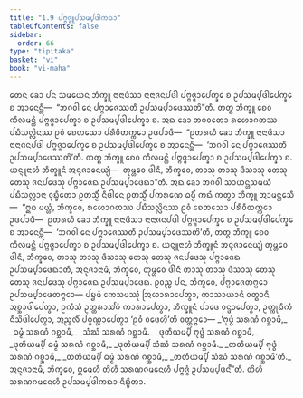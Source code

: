 ```yaml
---
title: "1.9 ᨸᨻ᩠ᨻᨩ᩠ᨩᩪᨸᩈᨾ᩠ᨸᨴᩤᨠᨳᩣ"
tableOfContents: false
sidebar:
  order: 66
type: "tipitaka"
basket: "vi"
book: "vi-maha"
---
```



<DynamicBreadcrumb />

<Division number="34" book="vi-maha">

<Paragraph number="139" book="vi-maha">
ᨲᩮᨶ ᨡᩮᩣ ᨸᨶ ᩈᨾᨿᩮᨶ ᨽᩥᨠ᩠ᨡᩪ ᨶᩣᨶᩣᨴᩥᩈᩣ ᨶᩣᨶᩣᨩᨶᨸᨴᩤ ᨸᨻ᩠ᨻᨩ᩠ᨩᩣᨸᩮᨠ᩠ᨡᩮ ᨧ ᩏᨸᩈᨾ᩠ᨸᨴᩤᨸᩮᨠ᩠ᨡᩮ ᨧ ᩋᩣᨶᩮᨶ᩠ᨲᩥ—  “ᨽᨣᩅᩤ ᨶᩮ ᨸᨻ᩠ᨻᩣᨩᩮᩔᨲᩥ ᩏᨸᩈᨾ᩠ᨸᩣᨴᩮᩔᨲᩦ”ᨲᩥ. ᨲᨲ᩠ᨳ ᨽᩥᨠ᩠ᨡᩪ ᨧᩮᩅ ᨠᩥᩃᨾᨶ᩠ᨲᩥ ᨸᨻ᩠ᨻᨩ᩠ᨩᩣᨸᩮᨠ᩠ᨡᩣ ᨧ ᩏᨸᩈᨾ᩠ᨸᨴᩤᨸᩮᨠ᩠ᨡᩣ ᨧ. ᩋᨳ ᨡᩮᩣ ᨽᨣᩅᨲᩮᩣ ᩁᩉᩮᩣᨣᨲᩔ ᨸᨭᩥᩈᩃᩖᩦᨶᩔ ᩑᩅᩴ ᨧᩮᨲᩈᩮᩣ ᨸᩁᩥᩅᩥᨲᨠ᩠ᨠᩮᩣ ᩏᨴᨸᩣᨴᩥ—  “ᩑᨲᩁᩉᩥ ᨡᩮᩣ ᨽᩥᨠ᩠ᨡᩪ ᨶᩣᨶᩣᨴᩥᩈᩣ ᨶᩣᨶᩣᨩᨶᨸᨴᩤ ᨸᨻ᩠ᨻᨩ᩠ᨩᩣᨸᩮᨠ᩠ᨡᩮ ᨧ ᩏᨸᩈᨾ᩠ᨸᨴᩤᨸᩮᨠ᩠ᨡᩮ ᨧ ᩋᩣᨶᩮᨶ᩠ᨲᩥ—  ‘ᨽᨣᩅᩤ ᨶᩮ ᨸᨻ᩠ᨻᩣᨩᩮᩔᨲᩥ ᩏᨸᩈᨾ᩠ᨸᩣᨴᩮᩔᨲᩦ’ᨲᩥ. ᨲᨲ᩠ᨳ ᨽᩥᨠ᩠ᨡᩪ ᨧᩮᩅ ᨠᩥᩃᨾᨶ᩠ᨲᩥ ᨸᨻ᩠ᨻᨩ᩠ᨩᩣᨸᩮᨠ᩠ᨡᩣ ᨧ ᩏᨸᩈᨾ᩠ᨸᨴᩤᨸᩮᨠ᩠ᨡᩣ ᨧ. ᨿᨶ᩠ᨶᩪᨶᩣᩉᩴ ᨽᩥᨠ᩠ᨡᩪᨶᩴ ᩋᨶᩩᨩᩣᨶᩮᨿ᩠ᨿᩴ—  ᨲᩩᨾ᩠ᩉᩮᩅ ᨴᩤᨶᩥ, ᨽᩥᨠ᩠ᨡᩅᩮ, ᨲᩣᩈᩩ ᨲᩣᩈᩩ ᨴᩥᩈᩣᩈᩩ ᨲᩮᩈᩩ ᨲᩮᩈᩩ ᨩᨶᨸᨴᩮᩈᩩ ᨸᨻ᩠ᨻᩣᨩᩮᨳ ᩏᨸᩈᨾ᩠ᨸᩣᨴᩮᨳᩣ”ᨲᩥ.
</Paragraph>

<Paragraph number="140" book="vi-maha">
ᩋᨳ ᨡᩮᩣ ᨽᨣᩅᩤ ᩈᩣᨿᨶ᩠ᩉᩈᨾᨿᩴ ᨸᨭᩥᩈᩃᩖᩣᨶᩣ ᩅᩩᨭ᩠ᨮᩥᨲᩮᩣ ᩑᨲᩈ᩠ᨾᩥᩴ ᨶᩥᨴᩤᨶᩮ ᩑᨲᩈ᩠ᨾᩥᩴ ᨸᨠᩁᨱᩮ ᨵᨾ᩠ᨾᩥᩴ ᨠᨳᩴ ᨠᨲ᩠ᩅᩣ ᨽᩥᨠ᩠ᨡᩪ ᩋᩣᨾᨶ᩠ᨲᩮᩈᩥ—  “ᩍᨵ ᨾᨿ᩠ᩉᩴ, ᨽᩥᨠ᩠ᨡᩅᩮ, ᩁᩉᩮᩣᨣᨲᩔ ᨸᨭᩥᩈᩃᩖᩦᨶᩔ ᩑᩅᩴ ᨧᩮᨲᩈᩮᩣ ᨸᩁᩥᩅᩥᨲᨠ᩠ᨠᩮᩣ ᩏᨴᨸᩣᨴᩥ—  ᩑᨲᩁᩉᩥ ᨡᩮᩣ ᨽᩥᨠ᩠ᨡᩪ ᨶᩣᨶᩣᨴᩥᩈᩣ ᨶᩣᨶᩣᨩᨶᨸᨴᩤ ᨸᨻ᩠ᨻᨩ᩠ᨩᩣᨸᩮᨠ᩠ᨡᩮ ᨧ ᩏᨸᩈᨾ᩠ᨸᨴᩤᨸᩮᨠ᩠ᨡᩮ ᨧ ᩋᩣᨶᩮᨶ᩠ᨲᩥ—  ‘ᨽᨣᩅᩤ ᨶᩮ ᨸᨻ᩠ᨻᩣᨩᩮᩔᨲᩥ ᩏᨸᩈᨾ᩠ᨸᩣᨴᩮᩔᨲᩦ’ᨲᩥ, ᨲᨲ᩠ᨳ ᨽᩥᨠ᩠ᨡᩪ ᨧᩮᩅ ᨠᩥᩃᨾᨶ᩠ᨲᩥ ᨸᨻ᩠ᨻᨩ᩠ᨩᩣᨸᩮᨠ᩠ᨡᩣ ᨧ ᩏᨸᩈᨾ᩠ᨸᨴᩤᨸᩮᨠ᩠ᨡᩣ ᨧ. ᨿᨶ᩠ᨶᩪᨶᩣᩉᩴ ᨽᩥᨠ᩠ᨡᩪᨶᩴ ᩋᨶᩩᨩᩣᨶᩮᨿ᩠ᨿᩴ ᨲᩩᨾ᩠ᩉᩮᩅ ᨴᩤᨶᩥ, ᨽᩥᨠ᩠ᨡᩅᩮ, ᨲᩣᩈᩩ ᨲᩣᩈᩩ ᨴᩥᩈᩣᩈᩩ ᨲᩮᩈᩩ ᨲᩮᩈᩩ ᨩᨶᨸᨴᩮᩈᩩ ᨸᨻ᩠ᨻᩣᨩᩮᨳ ᩏᨸᩈᨾ᩠ᨸᩣᨴᩮᨳᩣᨲᩥ, ᩋᨶᩩᨩᩣᨶᩣᨾᩥ, ᨽᩥᨠ᩠ᨡᩅᩮ, ᨲᩩᨾ᩠ᩉᩮᩅ ᨴᩤᨶᩥ ᨲᩣᩈᩩ ᨲᩣᩈᩩ ᨴᩥᩈᩣᩈᩩ ᨲᩮᩈᩩ ᨲᩮᩈᩩ ᨩᨶᨸᨴᩮᩈᩩ ᨸᨻ᩠ᨻᩣᨩᩮᨳ ᩏᨸᩈᨾ᩠ᨸᩣᨴᩮᨳ. ᩑᩅᨬ᩠ᨧ ᨸᨶ, ᨽᩥᨠ᩠ᨡᩅᩮ, ᨸᨻ᩠ᨻᩣᨩᩮᨲᨻ᩠ᨻᩮᩣ ᩏᨸᩈᨾ᩠ᨸᩣᨴᩮᨲᨻ᩠ᨻᩮᩣ—
</Paragraph>

<Paragraph number="141" book="vi-maha">
ᨸᨮᨾᩴ ᨠᩮᩈᨾᩔᩩᩴ ᩒᩉᩣᩁᩣᨸᩮᨲ᩠ᩅᩣ, ᨠᩣᩈᩣᨿᩣᨶᩥ ᩅᨲ᩠ᨳᩣᨶᩥ ᩋᨧ᩠ᨨᩣᨴᩤᨸᩮᨲ᩠ᩅᩣ, ᩑᨠᩴᩈᩴ ᩏᨲ᩠ᨲᩁᩣᩈᩘᨣᩴ ᨠᩣᩁᩣᨸᩮᨲ᩠ᩅᩣ, ᨽᩥᨠ᩠ᨡᩪᨶᩴ ᨸᩣᨴᩮ ᩅᨶ᩠ᨴᩣᨸᩮᨲ᩠ᩅᩣ, ᩏᨠ᩠ᨠᩩᨭᩥᨠᩴ ᨶᩥᩈᩦᨴᩤᨸᩮᨲ᩠ᩅᩣ, ᩋᨬ᩠ᨩᩃᩥᩴ ᨸᨣ᩠ᨣᨱ᩠ᩉᩣᨸᩮᨲ᩠ᩅᩣ ‘ᩑᩅᩴ ᩅᨴᩮᩉᩦ’ᨲᩥ ᩅᨲ᩠ᨲᨻ᩠ᨻᩮᩣ—
</Paragraph>

<Paragraph number="142" type="verses" book="vi-maha">
_‘ᨻᩩᨴ᩠ᨵᩴ ᩈᩁᨱᩴ ᨣᨧ᩠ᨨᩣᨾᩥ,_  
_ᨵᨾ᩠ᨾᩴ ᩈᩁᨱᩴ ᨣᨧ᩠ᨨᩣᨾᩥ,_  
_ᩈᩴᨥᩴ ᩈᩁᨱᩴ ᨣᨧ᩠ᨨᩣᨾᩥ._  

</Paragraph>

<Paragraph number="143" type="verses" book="vi-maha">
_ᨴᩩᨲᩥᨿᨾ᩠ᨸᩥ ᨻᩩᨴ᩠ᨵᩴ ᩈᩁᨱᩴ ᨣᨧ᩠ᨨᩣᨾᩥ,_  
_ᨴᩩᨲᩥᨿᨾ᩠ᨸᩥ ᨵᨾ᩠ᨾᩴ ᩈᩁᨱᩴ ᨣᨧ᩠ᨨᩣᨾᩥ,_  
_ᨴᩩᨲᩥᨿᨾ᩠ᨸᩥ ᩈᩴᨥᩴ ᩈᩁᨱᩴ ᨣᨧ᩠ᨨᩣᨾᩥ._  

</Paragraph>

<Paragraph number="144" type="verses" book="vi-maha">
_ᨲᨲᩥᨿᨾ᩠ᨸᩥ ᨻᩩᨴ᩠ᨵᩴ ᩈᩁᨱᩴ ᨣᨧ᩠ᨨᩣᨾᩥ,_  
_ᨲᨲᩥᨿᨾ᩠ᨸᩥ ᨵᨾ᩠ᨾᩴ ᩈᩁᨱᩴ ᨣᨧ᩠ᨨᩣᨾᩥ,_  
_ᨲᨲᩥᨿᨾ᩠ᨸᩥ ᩈᩴᨥᩴ ᩈᩁᨱᩴ ᨣᨧ᩠ᨨᩣᨾᩦ’ᨲᩥ._  

</Paragraph>

<Paragraph number="145" book="vi-maha">
ᩋᨶᩩᨩᩣᨶᩣᨾᩥ, ᨽᩥᨠ᩠ᨡᩅᩮ, ᩍᨾᩮᩉᩥ ᨲᩦᩉᩥ ᩈᩁᨱᨣᨾᨶᩮᩉᩥ ᨸᨻ᩠ᨻᨩ᩠ᨩᩴ ᩏᨸᩈᨾ᩠ᨸᨴᨶ᩺”ᨲᩥ.

</Paragraph>
</Division>

<Paragraph number="146" type="center" book="vi-maha">
ᨲᩦᩉᩥ ᩈᩁᨱᨣᨾᨶᩮᩉᩥ ᩏᨸᩈᨾ᩠ᨸᨴᩤᨠᨳᩣ ᨶᩥᨭ᩠ᨮᩥᨲᩣ.
</Paragraph>